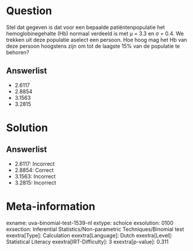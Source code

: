 Question
========

Stel dat gegeven is dat voor een bepaalde patiëntenpopulatie het
hemoglobinegehalte (Hb) normaal verdeeld is met μ = 3.3 en σ = 0.4. We
trekken uit deze populatie aselect een persoon. Hoe hoog mag het Hb van
deze persoon hoogstens zijn om tot de laagste 15% van de populatie te
behoren?

Answerlist
----------

* 2.6117
* 2.8854
* 3.1563
* 3.2815

Solution
========

Answerlist
----------

* 2.6117: Incorrect
* 2.8854: Correct
* 3.1563: Incorrect
* 3.2815: Incorrect

Meta-information
================
exname: uva-binomial-test-1539-nl
extype: schoice
exsolution: 0100
exsection: Inferential Statistics/Non-parametric Techniques/Binomial test
exextra[Type]: Calculation
exextra[Language]: Dutch
exextra[Level]: Statistical Literacy
exextra[IRT-Difficulty]: 3
exextra[p-value]: 0.311
